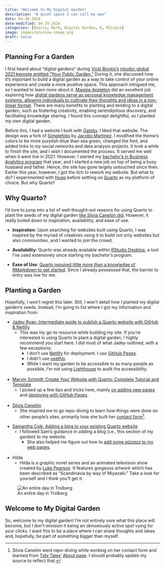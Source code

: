 ```yaml
---
title: "Welcome to My Digital Garden"
description: "A quiet space I can call my own"
date: 04-26-2024
date-modified: 04-29-2024
categories: [Quarto, Work, Digital Garden, R, RStudio]
image: images/preview-image.png
draft: false
---
```


## Planning For a Garden

I first heard about "digital gardens" during [Vicki Boykis's](https://vickiboykis.com/) [rstudio::global 2021 keynote entitled "Your Public Garden."](https://posit.co/resources/videos/your-public-garden/) During it, she discussed how it's important to build a digital garden as a way to take control of your online experience and create a more positive space. This approach intrigued me, so I wanted to learn more about it. [Maggie Appleton](https://maggieappleton.com/) did an excellent job exploring how [digital gardens serve as personal knowledge management systems, allowing individuals to cultivate their thoughts and ideas in a non-linear format](https://maggieappleton.com/garden-history). There are many benefits to planting and tending to a digital garden, such as fostering creativity, enabling serendipitous discovery, and facilitating knowledge sharing. I found this concept delightful, so I planted my own digital garden.

Before this, I had a website I built with [Gatsby](https://www.gatsbyjs.com/). I liked that website. The design was a fork of [Simplefolio](https://github.com/cobiwave/simplefolio) by [Jacobo Martínez](https://github.com/cobiwave). I modified the theme's colors to be more purplish-blue than sea green, changed the font, and added links to my social networks and data analysis projects. It took a while to finish the site, and I wish I documented the process. It served me well when it went live in 2021. However, I started my [bachelor's in Business Analytics program](https://www.newpaltz.edu/schoolofbusiness/businessanalytics/) that year, and I started a new job on top of being a busy husband and father. Hence, the site has gone largely untouched since then. Earlier this year, however, I got the itch to rework my website. But what to do? I experimented with [Hugo](https://gohugo.io/) before settling on [Quarto](https://quarto.org/) as my platform of choice. But why Quarto?

## Why Quarto?

I'd love to jump into a list of well-thought-out reasons for using Quarto to plant the seeds of my digital garden [like Silvia Canelón did](https://silviacanelon.com/blog/2023-09-29-hello-quarto/#why-port-to-quarto). However, it really boiled down to inspiration, availability, and ease of use.

-   **Inspiration**: Upon searching for websites built using Quarto, I was inspired by the myriad of creatives using it to build not only websites but also communities, and I wanted to join the crowd.

-   **Availability**: Quarto was already available within [RStudio Desktop](https://posit.co/download/rstudio-desktop/), a tool I've used extensively since starting my bachelor's program.

-   **Ease of Use**: [Quarto required little more than a knowledge of RMarkdown to get started](https://quarto.org/docs/faq/rmarkdown.html). Since I already possessed that, the barrier to entry was low for me.

## Planting a Garden

Hopefully, I won’t regret this later. Still, I won’t detail how I planted my digital garden’s seeds. Instead, I'm going to list where I got my information and inspiration from:

-   [Jadey Ryan: Intermediate guide to publish a Quarto website with GitHub & Netlify](https://jadeyryan.com/blog/2023-11-19_publish-quarto-website/)
    -   This was my go-to resource while building my site. If you're interested in using Quarto to plant a digital garden, I highly recommend you start here. I did most of what Jadey outlined, with a few exceptions:
        -   I don't use [Netlify](https://www.netlify.com/) for deployment. I use [GitHub Pages](https://pages.github.com/).
        -   I didn't use [usethis](https://usethis.r-lib.org/).
        -   While I want my garden to be accessible to as many people as possible, I'm not using [Lighthouse](https://developer.chrome.com/docs/lighthouse/overview/) to audit the accessibility.<br /><br />
-   [Marvin Schmitt: Create Your Website with Quarto: Complete Tutorial and Template](https://www.marvinschmitt.com/blog/website-tutorial-quarto/)
    -   I picked up a few tips and tricks here, mainly [on adding new pages](https://www.marvinschmitt.com/blog/website-tutorial-quarto/#adding-new-pages) and [deploying with GitHub Pages](https://www.marvinschmitt.com/blog/website-tutorial-quarto/#publishing-your-website-to-the-internet).<br /><br />
-   [Silvia Canelón](https://silviacanelon.com/)
    -   She inspired me to go repo-diving to learn how things were done on other people's sites, primarily how she built her [contact form](https://silviacanelon.com/contact)[^1].

[^1]: Silvia Canelón went repo-diving while working on her contact form and learned from [Tidy Tales'](https://tidytales.ca/) [About page](https://tidytales.ca/about/). I should probably update my source to reflect that.

-   [Samantha Csik: Adding a blog to your existing Quarto website](https://samanthacsik.github.io/posts/2022-10-24-quarto-blogs/)
    -   I followed Sam's guidance in adding a blog (i.e., this section of my garden) to my website.
        -   She also helped me figure out how to [add some *pizzazz* to my web pages](https://samanthacsik.github.io/talks_workshops/2023-08-03-just-enough-css/).<br /><br />
-   Hilda
    -   Hilda is a graphic novel series and an animated television show created by [Luke Pearson](https://lukepearson.com/). It features gorgeous artwork which has been described as “Scandinavia by way of Miyazaki.” Take a look for yourself and I think you'll get it.

![An entire day in Trolberg](images/an-entire-day-in-trolberg.png)

## Welcome to My Digital Garden

So, welcome to my digital garden! I'm not entirely sure what this place will become, but I don't envision it being an obnoxiously active spot vying for your clicks. I want this to be a place where I can share thoughts and ideas and, hopefully, be part of something bigger than myself.
